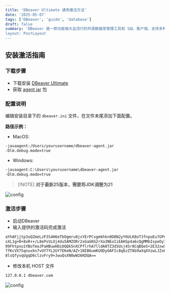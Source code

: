 ```yaml
---
title: 'DBeaver Ultimate 通用激活方法'
date: '2025-05-07'
tags: ['DBeaver', 'guide', 'database']
draft: false
summary: 'DBeaver 是一款功能强大且流行的开源数据库管理工具和 SQL 客户端，支持多种数据库系统，目前已成为许多开发者和数据库管理员的首选工具之一。社区版已能满足大多数基本需求，而旗舰版则提供了更多高级功能。
layout: PostLayout
---
```


## 安装激活指南

### 下载步骤

- 下载安装 [DBeaver Ultimate](https://dbeaver.com/dbeaver-ultimate/)
- 获取 [agent jar](https://1drv.ms/u/s!Atf-z4aXHKwckTxu695meh8prDSn?e=bXfk6R) 包

### 配置说明

编辑安装目录下的 `dbeaver.ini` 文件，在文件末尾添加下面配置。

**路径示例：**

- MacOS:

```bash
-javaagent:/Users/yourusername/dbeaver-agent.jar
-Dlm.debug.mode=true
```

- Windows:

```bash
-javaagent:C:\Users\yourusername\dbeaver-agent.jar
-Dlm.debug.mode=true
```

> [!NOTE] **对于最新25版本，需要将JDK调整为21**

![config](https://image.jxzsite.com/i/2025/05/08/m71zue.png)

### 激活步骤

- 启动DBeaver
- 输入提供的激活码完成激活

```bash
aYhAFjjtp3uQZmeLzF3S4H6eTbOgmru0jxYErPCvgmkhkn0D8N2yY6ULK8oT3fnpoEu7GPny7csN
sXL1g+D+8xR++/L8ePsVLUj4du5AMZORr2xGaGKG2rXa3NEoIiEAHSp4a6cQgMMbIspeOy7dYWX6
99Fhtpnu1YBoTmoJPaHBuwHDiOQQk5nXCPflrhA7lldA8TZ3dSUsj4Sr8CqBQeS+2E32xwSniymK
7fKcVX75qnuxhn7vUY7YL2UY7EKeN/AZ+1NIB6umKUODyOAFIc8q6zZT8b9aXqXVzwLJZxHbEgcO
8lsQfyvqUgqD6clzvFry9+JwuQsXN0wW26KDQA==
```

- 修改本机 HOST 文件

```bash
127.0.0.1 dbeaver.com
```

![config](https://image.jxzsite.com/i/2025/05/08/m729eu.png)

